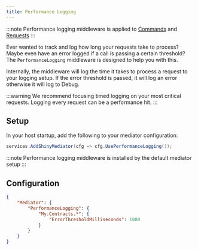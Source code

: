 ```yaml
---
title: Performance Logging
---
```


:::note
Performance logging middleware is applied to [Commands](../commands) and [Requests](../requests)
:::

Ever wanted to track and log how long your requests take to process?  Maybe even have an error logged if a call is passing
a certain threshold? The `PerformanceLogging` middleware is designed to help you with this.

Internally, the middleware will log the time it takes to process a request to your logging setup.  If the error threshold is passed, it
will log an error otherwise it will log to Debug.

:::warning
We recommend focusing timed logging on your most critical requests.  Logging every request can be a performance hit.
:::

## Setup

In your host startup, add the following to your mediator configuration:

```csharp 
services.AddShinyMediator(cfg => cfg.UsePerformanceLogging());
```

:::note
Performance logging middleware is installed by the default mediator setup
:::

## Configuration

```json
{
    "Mediator": {
        "PerformanceLogging": {
            "My.Contracts.*": {
                "ErrorThresholdMilliseconds": 1000
            }
        }
    }
}
```
